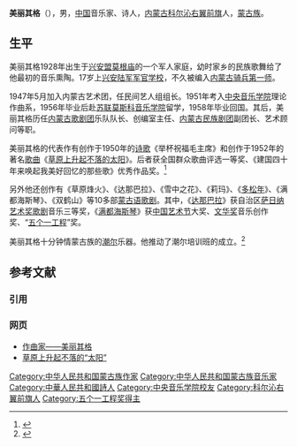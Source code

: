'''美丽其格'''（{{bd|1928年||2014年|1月16日|catIdx=M}}），男，[[中国|中国]]音乐家、诗人，[[内蒙古|内蒙古]][[科尔沁右翼前旗|科尔沁右翼前旗]]人，[[蒙古族|蒙古族]]。

== 生平 ==
美丽其格1928年出生于[[兴安盟|兴安盟]][[莫根庙|莫根庙]]的一个军人家庭，幼时家乡的民族歌舞给了他最初的音乐熏陶。17岁上[[兴安陆军军官学校|兴安陆军军官学校]]，不久被编入[[内蒙古骑兵第一师|内蒙古骑兵第一师]]。

1947年5月加入内蒙古艺术团，任民间艺人组组长。1951年考入[[中央音乐学院|中央音乐学院]]理论作曲系，1956年毕业后赴[[苏联|苏联]][[莫斯科音乐学院|莫斯科音乐学院]]留学，1958年毕业回国。其后，美丽其格历任[[内蒙古歌剧团|内蒙古歌剧团]]乐队队长、创编室主任、[[内蒙古民族剧团|内蒙古民族剧团]]副团长、艺术顾问等职。

美丽其格的代表作有创作于1950年的[[诗歌|诗歌]]《举杯祝福毛主席》和创作于1952年的著名[[歌曲|歌曲]]《[[草原上升起不落的太阳|草原上升起不落的太阳]]》。后者获全国群众歌曲评选一等奖、《建国四十年来唤起我美好回忆的那些歌》优秀作品奖。<ref>{{Cite web |url=http://news.163.com/09/0618/19/5C45QNB7000120GR.html |title=美丽其格与《草原上升起不落的太阳》 |access-date=2011-02-13 |archive-url=https://web.archive.org/web/20140120161844/http://news.163.com/09/0618/19/5C45QNB7000120GR.html |archive-date=2014-01-20 |dead-url=yes }}</ref>

另外他还创作有《草原烽火》、《达那巴拉》、《雪中之花》、《莉玛》、《[[多松年|多松年]]》、《满都海斯琴》、《双鹤山》等10多部[[蒙古语|蒙古语]][[歌剧|歌剧]]。其中，《[[达那巴拉|达那巴拉]]》获自治区[[萨日纳艺术奖|萨日纳艺术奖]][[歌剧|歌剧]]音乐三等奖，《[[满都海斯琴|满都海斯琴]]》获[[中国艺术节|中国艺术节]]大奖、[[文华奖|文华奖]]音乐创作奖、“[[五个一工程|五个一工程]]”奖。

美丽其格十分钟情蒙古族的[[潮尔|潮尔]]乐器。他推动了潮尔培训班的成立。<ref>{{Cite web |url=http://news.sina.com.cn/c/2009-09-21/085716331818s.shtml |title=美丽其格：草原太阳永不落 |access-date=2011-02-13 |archive-date=2021-04-21 |archive-url=https://web.archive.org/web/20210421104734/http://news.sina.com.cn/c/2009-09-21/085716331818s.shtml |dead-url=no }}</ref>

== 参考文献 ==
=== 引用 ===
{{Reflist|2}}

=== 网页 ===
* [https://web.archive.org/web/20060528154132/http://www.nmgnews.com.cn/xam/article/20040908/23205_1.html 作曲家——美丽其格]
* [http://www.mzb.com.cn/onews.asp?id=8133 草原上升起不落的“太阳”]{{dead link|date=2018年4月 |bot=InternetArchiveBot |fix-attempted=yes }}

{{normdaten}}
{{DEFAULTSORT:Meili}}
[[Category:中华人民共和国蒙古族作家|Category:中华人民共和国蒙古族作家]]
[[Category:中华人民共和国蒙古族音乐家|Category:中华人民共和国蒙古族音乐家]]
[[Category:中華人民共和國詩人|Category:中華人民共和國詩人]]
[[Category:中央音乐学院校友|Category:中央音乐学院校友]]
[[Category:科尔沁右翼前旗人|Category:科尔沁右翼前旗人]]
[[Category:五个一工程奖得主|Category:五个一工程奖得主]]